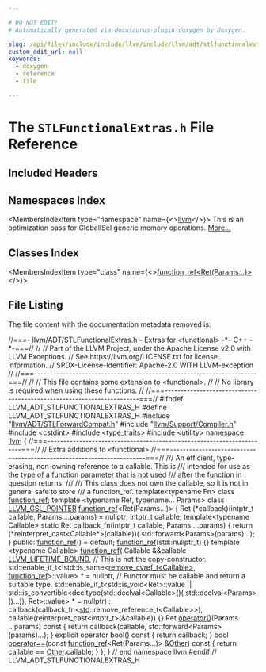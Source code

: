 ```yaml
---

# DO NOT EDIT!
# Automatically generated via docusaurus-plugin-doxygen by Doxygen.

slug: /api/files/include/include/llvm/include/llvm/adt/stlfunctionalextras-h
custom_edit_url: null
keywords:
  - doxygen
  - reference
  - file

---
```





# The `STLFunctionalExtras.h` File Reference

<DoxygenPage pluginConfig={pluginConfig}>



## Included Headers

<IncludesList>
<IncludesListItem
  filePath="llvm/ADT/STLForwardCompat.h"
  permalink="/docs/api/files/include/include/llvm/include/llvm/adt/stlforwardcompat-h"
  isLocal="true" />
<IncludesListItem
  filePath="llvm/Support/Compiler.h"
  permalink="/docs/api/files/include/include/llvm/include/llvm/support/compiler-h"
  isLocal="true" />
<IncludesListItem
  filePath="cstdint"
  permalink=""
  isLocal="false" />
<IncludesListItem
  filePath="type_traits"
  permalink=""
  isLocal="false" />
<IncludesListItem
  filePath="utility"
  permalink=""
  isLocal="false" />
</IncludesList>

## Namespaces Index

<MembersIndex>

<MembersIndexItem
  type="namespace"
  name={<><a href="/docs/api/namespaces/llvm">llvm</a></>}>
This is an optimization pass for GlobalISel generic memory operations. <a href="/docs/api/namespaces/llvm/#details">More...</a>
</MembersIndexItem>

</MembersIndex>

## Classes Index

<MembersIndex>

<MembersIndexItem
  type="class"
  name={<><a href="/docs/api/classes/llvm/function-ref-129e1794ead5f330174da20533428dd4">function_ref&lt;Ret(Params...)&gt;</a></>}>
</MembersIndexItem>

</MembersIndex>


## File Listing

The file content with the documentation metadata removed is:

<ProgramListing>

<Link id="l00001" /><CodeLine lineNumber="1"><Highlight kind="comment">//===- llvm/ADT/STLFunctionalExtras.h - Extras for &lt;functional&gt; -&#42;- C++ -&#42;-===//</Highlight><Highlight kind="normal"></Highlight></CodeLine>
<Link id="l00002" /><CodeLine lineNumber="2"><Highlight kind="normal"></Highlight><Highlight kind="comment">//</Highlight><Highlight kind="normal"></Highlight></CodeLine>
<Link id="l00003" /><CodeLine lineNumber="3"><Highlight kind="normal"></Highlight><Highlight kind="comment">// Part of the LLVM Project, under the Apache License v2.0 with LLVM Exceptions.</Highlight><Highlight kind="normal"></Highlight></CodeLine>
<Link id="l00004" /><CodeLine lineNumber="4"><Highlight kind="normal"></Highlight><Highlight kind="comment">// See https://llvm.org/LICENSE.txt for license information.</Highlight><Highlight kind="normal"></Highlight></CodeLine>
<Link id="l00005" /><CodeLine lineNumber="5"><Highlight kind="normal"></Highlight><Highlight kind="comment">// SPDX-License-Identifier: Apache-2.0 WITH LLVM-exception</Highlight><Highlight kind="normal"></Highlight></CodeLine>
<Link id="l00006" /><CodeLine lineNumber="6"><Highlight kind="normal"></Highlight><Highlight kind="comment">//</Highlight><Highlight kind="normal"></Highlight></CodeLine>
<Link id="l00007" /><CodeLine lineNumber="7"><Highlight kind="normal"></Highlight><Highlight kind="comment">//===----------------------------------------------------------------------===//</Highlight><Highlight kind="normal"></Highlight></CodeLine>
<Link id="l00008" /><CodeLine lineNumber="8"><Highlight kind="normal"></Highlight><Highlight kind="comment">//</Highlight><Highlight kind="normal"></Highlight></CodeLine>
<Link id="l00009" /><CodeLine lineNumber="9"><Highlight kind="normal"></Highlight><Highlight kind="comment">// This file contains some extension to &lt;functional&gt;.</Highlight><Highlight kind="normal"></Highlight></CodeLine>
<Link id="l00010" /><CodeLine lineNumber="10"><Highlight kind="normal"></Highlight><Highlight kind="comment">//</Highlight><Highlight kind="normal"></Highlight></CodeLine>
<Link id="l00011" /><CodeLine lineNumber="11"><Highlight kind="normal"></Highlight><Highlight kind="comment">// No library is required when using these functions.</Highlight><Highlight kind="normal"></Highlight></CodeLine>
<Link id="l00012" /><CodeLine lineNumber="12"><Highlight kind="normal"></Highlight><Highlight kind="comment">//</Highlight><Highlight kind="normal"></Highlight></CodeLine>
<Link id="l00013" /><CodeLine lineNumber="13"><Highlight kind="normal"></Highlight><Highlight kind="comment">//===----------------------------------------------------------------------===//</Highlight><Highlight kind="normal"></Highlight></CodeLine>
<Link id="l00014" /><CodeLine lineNumber="14"><Highlight kind="normal"></Highlight></CodeLine>
<Link id="l00015" /><CodeLine lineNumber="15"><Highlight kind="normal"></Highlight><Highlight kind="preprocessor">#ifndef LLVM&#95;ADT&#95;STLFUNCTIONALEXTRAS&#95;H</Highlight><Highlight kind="normal"></Highlight></CodeLine>
<Link id="l00016" /><CodeLine lineNumber="16"><Highlight kind="normal"></Highlight><Highlight kind="preprocessor">#define LLVM&#95;ADT&#95;STLFUNCTIONALEXTRAS&#95;H</Highlight><Highlight kind="normal"></Highlight></CodeLine>
<Link id="l00017" /><CodeLine lineNumber="17"><Highlight kind="normal"></Highlight></CodeLine>
<Link id="l00018" /><CodeLine lineNumber="18"><Highlight kind="normal"></Highlight><Highlight kind="preprocessor">#include &quot;<a href="/docs/api/files/include/include/llvm/include/llvm/adt/stlforwardcompat-h">llvm/ADT/STLForwardCompat.h</a>&quot;</Highlight><Highlight kind="normal"></Highlight></CodeLine>
<Link id="l00019" /><CodeLine lineNumber="19"><Highlight kind="normal"></Highlight><Highlight kind="preprocessor">#include &quot;<a href="/docs/api/files/include/include/llvm/include/llvm/support/compiler-h">llvm/Support/Compiler.h</a>&quot;</Highlight><Highlight kind="normal"></Highlight></CodeLine>
<Link id="l00020" /><CodeLine lineNumber="20"><Highlight kind="normal"></Highlight></CodeLine>
<Link id="l00021" /><CodeLine lineNumber="21"><Highlight kind="normal"></Highlight><Highlight kind="preprocessor">#include &lt;cstdint&gt;</Highlight><Highlight kind="normal"></Highlight></CodeLine>
<Link id="l00022" /><CodeLine lineNumber="22"><Highlight kind="normal"></Highlight><Highlight kind="preprocessor">#include &lt;type&#95;traits&gt;</Highlight><Highlight kind="normal"></Highlight></CodeLine>
<Link id="l00023" /><CodeLine lineNumber="23"><Highlight kind="normal"></Highlight><Highlight kind="preprocessor">#include &lt;utility&gt;</Highlight><Highlight kind="normal"></Highlight></CodeLine>
<Link id="l00024" /><CodeLine lineNumber="24"><Highlight kind="normal"></Highlight></CodeLine>
<Link id="l00025" /><CodeLine lineNumber="25"><Highlight kind="normal"></Highlight><Highlight kind="keyword">namespace </Highlight><Highlight kind="normal"><a href="/docs/api/namespaces/llvm">llvm</a> &#123;</Highlight></CodeLine>
<Link id="l00026" /><CodeLine lineNumber="26"><Highlight kind="normal"></Highlight></CodeLine>
<Link id="l00027" /><CodeLine lineNumber="27"><Highlight kind="normal"></Highlight><Highlight kind="comment">//===----------------------------------------------------------------------===//</Highlight><Highlight kind="normal"></Highlight></CodeLine>
<Link id="l00028" /><CodeLine lineNumber="28"><Highlight kind="normal"></Highlight><Highlight kind="comment">//     Extra additions to &lt;functional&gt;</Highlight><Highlight kind="normal"></Highlight></CodeLine>
<Link id="l00029" /><CodeLine lineNumber="29"><Highlight kind="normal"></Highlight><Highlight kind="comment">//===----------------------------------------------------------------------===//</Highlight><Highlight kind="normal"></Highlight></CodeLine>
<Link id="l00030" /><CodeLine lineNumber="30"><Highlight kind="normal"></Highlight><Highlight kind="comment"></Highlight></CodeLine>
<Link id="l00031" /><CodeLine lineNumber="31"><Highlight kind="comment">/// An efficient, type-erasing, non-owning reference to a callable. This is</Highlight></CodeLine>
<Link id="l00032" /><CodeLine lineNumber="32"><Highlight kind="comment">/// intended for use as the type of a function parameter that is not used</Highlight></CodeLine>
<Link id="l00033" /><CodeLine lineNumber="33"><Highlight kind="comment">/// after the function in question returns.</Highlight></CodeLine>
<Link id="l00034" /><CodeLine lineNumber="34"><Highlight kind="comment">///</Highlight></CodeLine>
<Link id="l00035" /><CodeLine lineNumber="35"><Highlight kind="comment">/// This class does not own the callable, so it is not in general safe to store</Highlight></CodeLine>
<Link id="l00036" /><CodeLine lineNumber="36"><Highlight kind="comment">/// a function&#95;ref.</Highlight><Highlight kind="normal"></Highlight></CodeLine>
<Link id="l00037" /><CodeLine lineNumber="37" lineLink="/docs/api/classes/llvm/function-ref"><Highlight kind="normal"></Highlight><Highlight kind="keyword">template</Highlight><Highlight kind="normal">&lt;</Highlight><Highlight kind="keyword">typename</Highlight><Highlight kind="normal"> Fn&gt; </Highlight><Highlight kind="keyword">class </Highlight><Highlight kind="normal"><a href="/docs/api/classes/llvm/function-ref">function&#95;ref</a>;</Highlight></CodeLine>
<Link id="l00038" /><CodeLine lineNumber="38"><Highlight kind="normal"></Highlight></CodeLine>
<Link id="l00039" /><CodeLine lineNumber="39"><Highlight kind="normal"></Highlight><Highlight kind="keyword">template</Highlight><Highlight kind="normal"> &lt;</Highlight><Highlight kind="keyword">typename</Highlight><Highlight kind="normal"> Ret, </Highlight><Highlight kind="keyword">typename</Highlight><Highlight kind="normal">... Params&gt;</Highlight></CodeLine>
<Link id="l00040" /><CodeLine lineNumber="40" lineLink="/docs/api/classes/llvm/function-ref-129e1794ead5f330174da20533428dd4"><Highlight kind="normal"></Highlight><Highlight kind="keyword">class </Highlight><Highlight kind="normal"><a href="/docs/api/files/include/include/llvm/include/llvm/support/compiler-h/#acfeb6346678a2cb6295d2842b2a2805a">LLVM&#95;GSL&#95;POINTER</a> <a href="/docs/api/classes/llvm/function-ref-129e1794ead5f330174da20533428dd4/#ad76ae589b5edc0fdb1faba8ce9650938">function&#95;ref</a>&lt;Ret(Params...)&gt; &#123;</Highlight></CodeLine>
<Link id="l00041" /><CodeLine lineNumber="41"><Highlight kind="normal">  Ret (&#42;callback)(intptr&#95;t callable, Params ...params) = </Highlight><Highlight kind="keyword">nullptr</Highlight><Highlight kind="normal">;</Highlight></CodeLine>
<Link id="l00042" /><CodeLine lineNumber="42"><Highlight kind="normal">  intptr&#95;t callable;</Highlight></CodeLine>
<Link id="l00043" /><CodeLine lineNumber="43"><Highlight kind="normal"></Highlight></CodeLine>
<Link id="l00044" /><CodeLine lineNumber="44"><Highlight kind="normal">  </Highlight><Highlight kind="keyword">template</Highlight><Highlight kind="normal">&lt;</Highlight><Highlight kind="keyword">typename</Highlight><Highlight kind="normal"> Callable&gt;</Highlight></CodeLine>
<Link id="l00045" /><CodeLine lineNumber="45"><Highlight kind="normal">  </Highlight><Highlight kind="keyword">static</Highlight><Highlight kind="normal"> Ret callback&#95;fn(intptr&#95;t callable, Params ...params) &#123;</Highlight></CodeLine>
<Link id="l00046" /><CodeLine lineNumber="46"><Highlight kind="normal">    </Highlight><Highlight kind="keywordflow">return</Highlight><Highlight kind="normal"> (&#42;</Highlight><Highlight kind="keyword">reinterpret&#95;cast&lt;</Highlight><Highlight kind="normal">Callable&#42;</Highlight><Highlight kind="keyword">&gt;</Highlight><Highlight kind="normal">(callable))(</Highlight></CodeLine>
<Link id="l00047" /><CodeLine lineNumber="47"><Highlight kind="normal">        std::forward&lt;Params&gt;(params)...);</Highlight></CodeLine>
<Link id="l00048" /><CodeLine lineNumber="48"><Highlight kind="normal">  &#125;</Highlight></CodeLine>
<Link id="l00049" /><CodeLine lineNumber="49"><Highlight kind="normal"></Highlight></CodeLine>
<Link id="l00050" /><CodeLine lineNumber="50"><Highlight kind="normal"></Highlight><Highlight kind="keyword">public</Highlight><Highlight kind="normal">:</Highlight></CodeLine>
<Link id="l00051" /><CodeLine lineNumber="51" lineLink="/docs/api/classes/llvm/function-ref-129e1794ead5f330174da20533428dd4/#ad76ae589b5edc0fdb1faba8ce9650938"><Highlight kind="normal">  <a href="/docs/api/classes/llvm/function-ref-129e1794ead5f330174da20533428dd4/#ad76ae589b5edc0fdb1faba8ce9650938">function&#95;ref</a>() = </Highlight><Highlight kind="keywordflow">default</Highlight><Highlight kind="normal">;</Highlight></CodeLine>
<Link id="l00052" /><CodeLine lineNumber="52" lineLink="/docs/api/classes/llvm/function-ref-129e1794ead5f330174da20533428dd4/#ab2146e0489f1a63e9ead2001b066857b"><Highlight kind="normal">  <a href="/docs/api/classes/llvm/function-ref-129e1794ead5f330174da20533428dd4/#ab2146e0489f1a63e9ead2001b066857b">function&#95;ref</a>(std::nullptr&#95;t) &#123;&#125;</Highlight></CodeLine>
<Link id="l00053" /><CodeLine lineNumber="53"><Highlight kind="normal"></Highlight></CodeLine>
<Link id="l00054" /><CodeLine lineNumber="54"><Highlight kind="normal">  </Highlight><Highlight kind="keyword">template</Highlight><Highlight kind="normal"> &lt;</Highlight><Highlight kind="keyword">typename</Highlight><Highlight kind="normal"> Callable&gt;</Highlight></CodeLine>
<Link id="l00055" /><CodeLine lineNumber="55" lineLink="/docs/api/classes/llvm/function-ref-129e1794ead5f330174da20533428dd4/#a999fb19e85adb6685ab4bb36eedf9528"><Highlight kind="normal">  <a href="/docs/api/classes/llvm/function-ref-129e1794ead5f330174da20533428dd4/#a999fb19e85adb6685ab4bb36eedf9528">function&#95;ref</a>(</Highlight></CodeLine>
<Link id="l00056" /><CodeLine lineNumber="56"><Highlight kind="normal">      Callable &amp;&amp;callable <a href="/docs/api/files/include/include/llvm/include/llvm/support/compiler-h/#aac3d0ea99ec07497e1d0fd0cdfc18040">LLVM&#95;LIFETIME&#95;BOUND</a>,</Highlight></CodeLine>
<Link id="l00057" /><CodeLine lineNumber="57"><Highlight kind="normal">      </Highlight><Highlight kind="comment">// This is not the copy-constructor.</Highlight><Highlight kind="normal"></Highlight></CodeLine>
<Link id="l00058" /><CodeLine lineNumber="58"><Highlight kind="normal">      std::enable&#95;if&#95;t&lt;!std::is&#95;same&lt;<a href="/docs/api/classes/llvm/remove-cvref-t">remove&#95;cvref&#95;t&lt;Callable&gt;</a>,</Highlight></CodeLine>
<Link id="l00059" /><CodeLine lineNumber="59"><Highlight kind="normal">                                     <a href="/docs/api/classes/llvm/function-ref-129e1794ead5f330174da20533428dd4/#ad76ae589b5edc0fdb1faba8ce9650938">function&#95;ref</a>&gt;::value&gt; &#42; = </Highlight><Highlight kind="keyword">nullptr</Highlight><Highlight kind="normal">,</Highlight></CodeLine>
<Link id="l00060" /><CodeLine lineNumber="60"><Highlight kind="normal">      </Highlight><Highlight kind="comment">// Functor must be callable and return a suitable type.</Highlight><Highlight kind="normal"></Highlight></CodeLine>
<Link id="l00061" /><CodeLine lineNumber="61"><Highlight kind="normal">      std::enable&#95;if&#95;t&lt;std::is&#95;void&lt;Ret&gt;::value ||</Highlight></CodeLine>
<Link id="l00062" /><CodeLine lineNumber="62"><Highlight kind="normal">                       std::is&#95;convertible&lt;</Highlight><Highlight kind="keyword">decltype</Highlight><Highlight kind="normal">(std::declval&lt;Callable&gt;()(</Highlight></CodeLine>
<Link id="l00063" /><CodeLine lineNumber="63"><Highlight kind="normal">                                               std::declval&lt;Params&gt;()...)),</Highlight></CodeLine>
<Link id="l00064" /><CodeLine lineNumber="64"><Highlight kind="normal">                                           Ret&gt;::value&gt; &#42; = </Highlight><Highlight kind="keyword">nullptr</Highlight><Highlight kind="normal">)</Highlight></CodeLine>
<Link id="l00065" /><CodeLine lineNumber="65"><Highlight kind="normal">      : callback(callback&#95;fn&lt;<a href="/docs/api/namespaces/std">std</a>::remove&#95;reference&#95;t&lt;Callable&gt;&gt;),</Highlight></CodeLine>
<Link id="l00066" /><CodeLine lineNumber="66"><Highlight kind="normal">        callable(reinterpret&#95;cast&lt;intptr&#95;t&gt;(&amp;callable)) &#123;&#125;</Highlight></CodeLine>
<Link id="l00067" /><CodeLine lineNumber="67"><Highlight kind="normal"></Highlight></CodeLine>
<Link id="l00068" /><CodeLine lineNumber="68" lineLink="/docs/api/classes/llvm/function-ref-129e1794ead5f330174da20533428dd4/#ad0eb3be1b2df9f5aa5eaa9007e7cf463"><Highlight kind="normal">  Ret <a href="/docs/api/classes/llvm/function-ref-129e1794ead5f330174da20533428dd4/#ad0eb3be1b2df9f5aa5eaa9007e7cf463">operator()</a>(Params ...params)</Highlight><Highlight kind="keyword"> const </Highlight><Highlight kind="normal">&#123;</Highlight></CodeLine>
<Link id="l00069" /><CodeLine lineNumber="69"><Highlight kind="normal">    </Highlight><Highlight kind="keywordflow">return</Highlight><Highlight kind="normal"> callback(callable, std::forward&lt;Params&gt;(params)...);</Highlight></CodeLine>
<Link id="l00070" /><CodeLine lineNumber="70"><Highlight kind="normal">  &#125;</Highlight></CodeLine>
<Link id="l00071" /><CodeLine lineNumber="71"><Highlight kind="normal"></Highlight></CodeLine>
<Link id="l00072" /><CodeLine lineNumber="72" lineLink="/docs/api/classes/llvm/function-ref-129e1794ead5f330174da20533428dd4/#abaa999eed7582c1dcd332d7881ef724e"><Highlight kind="normal">  </Highlight><Highlight kind="keyword">explicit</Highlight><Highlight kind="normal"> </Highlight><Highlight kind="keyword">operator</Highlight><Highlight kind="normal"> bool()</Highlight><Highlight kind="keyword"> const </Highlight><Highlight kind="normal">&#123; </Highlight><Highlight kind="keywordflow">return</Highlight><Highlight kind="normal"> callback; &#125;</Highlight></CodeLine>
<Link id="l00073" /><CodeLine lineNumber="73"><Highlight kind="normal"></Highlight></CodeLine>
<Link id="l00074" /><CodeLine lineNumber="74" lineLink="/docs/api/classes/llvm/function-ref-129e1794ead5f330174da20533428dd4/#a2e9debd84b3bd9143284ba772ee2996f"><Highlight kind="normal">  </Highlight><Highlight kind="keywordtype">bool</Highlight><Highlight kind="normal"> <a href="/docs/api/classes/llvm/function-ref-129e1794ead5f330174da20533428dd4/#a2e9debd84b3bd9143284ba772ee2996f">operator==</a>(</Highlight><Highlight kind="keyword">const</Highlight><Highlight kind="normal"> <a href="/docs/api/classes/llvm/function-ref-129e1794ead5f330174da20533428dd4/#ad76ae589b5edc0fdb1faba8ce9650938">function&#95;ref</a>&lt;Ret(Params...)&gt; &amp;<a href="/docs/api/namespaces/llvm/#a9eb4f5b98b70ee4fab9614ed58282c1fa6311ae17c1ee52b36e68aaf4ad066387">Other</a>)</Highlight><Highlight kind="keyword"> const </Highlight><Highlight kind="normal">&#123;</Highlight></CodeLine>
<Link id="l00075" /><CodeLine lineNumber="75"><Highlight kind="normal">    </Highlight><Highlight kind="keywordflow">return</Highlight><Highlight kind="normal"> callable == <a href="/docs/api/namespaces/llvm/#a9eb4f5b98b70ee4fab9614ed58282c1fa6311ae17c1ee52b36e68aaf4ad066387">Other</a>.callable;</Highlight></CodeLine>
<Link id="l00076" /><CodeLine lineNumber="76"><Highlight kind="normal">  &#125;</Highlight></CodeLine>
<Link id="l00077" /><CodeLine lineNumber="77"><Highlight kind="normal">&#125;;</Highlight></CodeLine>
<Link id="l00078" /><CodeLine lineNumber="78"><Highlight kind="normal"></Highlight></CodeLine>
<Link id="l00079" /><CodeLine lineNumber="79"><Highlight kind="normal">&#125; </Highlight><Highlight kind="comment">// end namespace llvm</Highlight><Highlight kind="normal"></Highlight></CodeLine>
<Link id="l00080" /><CodeLine lineNumber="80"><Highlight kind="normal"></Highlight></CodeLine>
<Link id="l00081" /><CodeLine lineNumber="81"><Highlight kind="normal"></Highlight><Highlight kind="preprocessor">#endif </Highlight><Highlight kind="comment">// LLVM&#95;ADT&#95;STLFUNCTIONALEXTRAS&#95;H</Highlight><Highlight kind="normal"></Highlight></CodeLine>

</ProgramListing>


</DoxygenPage>
